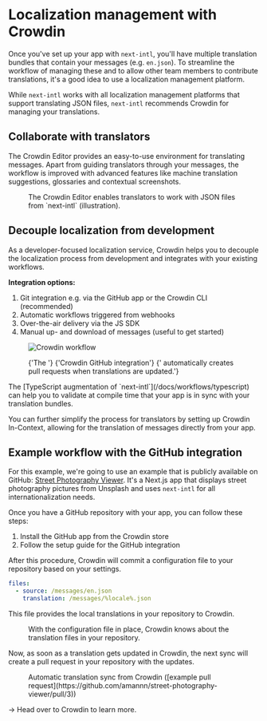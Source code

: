 
# Localization management with Crowdin

Once you've set up your app with `next-intl`, you'll have multiple translation bundles that contain your messages (e.g. `en.json`). To streamline the workflow of managing these and to allow other team members to contribute translations, it's a good idea to use a localization management platform.

While `next-intl` works with all localization management platforms that support translating JSON files, `next-intl` recommends <PartnerContentLink name="localization-management-intro" href="https://crowdin.com/teams/engineering">Crowdin</PartnerContentLink> for managing your translations.

## Collaborate with translators

The Crowdin Editor provides an easy-to-use environment for translating messages. Apart from guiding translators through your messages, the workflow is improved with advanced features like machine translation suggestions, glossaries and contextual screenshots.

<figure>
  <div className="max-w-lg">
    <PartnerContentLink
      name="localization-management-translators-image"
      href="https://crowdin.com/page/freelance-translators"
    >
      <Screenshot
        src="/crowdin-editor-schematic.png"
        width={899}
        height={732}
        alt="Crowdin Editor"
      />
    </PartnerContentLink>
  </div>
  <figcaption>
    The Crowdin Editor enables translators to work with JSON files from
    `next-intl` (illustration).
  </figcaption>
</figure>

## Decouple localization from development

As a developer-focused localization service, Crowdin helps you to decouple the localization process from development and integrates with your existing workflows.

**Integration options:**

1. Git integration e.g. via the <PartnerContentLink name="localization-management-developers-integrations" href="https://support.crowdin.com/github-integration/">GitHub app</PartnerContentLink> or the <PartnerContentLink name="localization-management-developers-integrations" href="https://developer.crowdin.com/cli-tool/">Crowdin CLI</PartnerContentLink> (recommended)
2. Automatic workflows triggered from <PartnerContentLink name="localization-management-developers-integrations" href="https://developer.crowdin.com/api/v2/#tag/Webhooks">webhooks</PartnerContentLink>
3. Over-the-air delivery via the <PartnerContentLink name="localization-management-developers-integrations" href="https://developer.crowdin.com/sdk-ota-web/">JS SDK</PartnerContentLink>
4. Manual up- and download of messages (useful to get started)

<figure>
  <div className="max-w-2xl">
    <PartnerContentLink
      name="localization-management-developers-image"
      href="https://crowdin.com/teams/engineering"
    >
      <Image
        src="/crowdin-workflow.png"
        width={858}
        height={332}
        alt="Crowdin workflow"
        className="dark:contrast-75 dark:invert"
      />
    </PartnerContentLink>
  </div>
  <figcaption>
    <p>
      {'The '}
      <PartnerContentLink
        name="localization-management-developers-image-caption"
        href="https://support.crowdin.com/github-integration/"
      >
        {'Crowdin GitHub integration'}
      </PartnerContentLink>
      {' automatically creates pull requests when translations are updated.'}
    </p>
  </figcaption>
</figure>

<Callout>
  The [TypeScript augmentation of `next-intl`](/docs/workflows/typescript) can
  help you to validate at compile time that your app is in sync with your
  translation bundles.
</Callout>

You can further simplify the process for translators by setting up <PartnerContentLink name="localization-management-developers" href="https://developer.crowdin.com/in-context-localization/">Crowdin In-Context</PartnerContentLink>, allowing for the translation of messages directly from your app.

## Example workflow with the GitHub integration

For this example, we're going to use an example that is publicly available on GitHub: [Street Photography Viewer](https://github.com/amannn/street-photography-viewer). It's a Next.js app that displays street photography pictures from Unsplash and uses `next-intl` for all internationalization needs.

Once you have a GitHub repository with your app, you can follow these steps:

1. Install <PartnerContentLink name="localization-management-example" href="https://store.crowdin.com/github">the GitHub app from the Crowdin store</PartnerContentLink>
2. Follow <PartnerContentLink name="localization-management-example" href="https://support.crowdin.com/github-integration/">the setup guide for the GitHub integration</PartnerContentLink>

After this procedure, Crowdin will commit a configuration file to your repository based on your settings.

```yml filename="crowdin.yml"
files:
  - source: /messages/en.json
    translation: /messages/%locale%.json
```

This file provides the local translations in your repository to Crowdin.

<figure>
  <div className="max-w-2xl">
    <Screenshot
      src="/crowdin-repo-mapping.png"
      width={753}
      height={393}
      alt="Crowdin repository mapping"
    />
  </div>
  <figcaption>
    With the configuration file in place, Crowdin knows about the translation
    files in your repository.
  </figcaption>
</figure>

Now, as soon as a translation gets updated in Crowdin, the next sync will create a pull request in your repository with the updates.

<figure>
  <div className="max-w-2xl">
    <Screenshot
      src="/crowdin-repo-sync.png"
      width={805}
      height={371}
      alt="Crowdin repository sync"
    />
  </div>
  <figcaption>
    Automatic translation sync from Crowdin ([example pull
    request](https://github.com/amannn/street-photography-viewer/pull/3))
  </figcaption>
</figure>

→ Head over to <PartnerContentLink name="localization-management-example" href="https://crowdin.com/">Crowdin</PartnerContentLink> to learn more.
